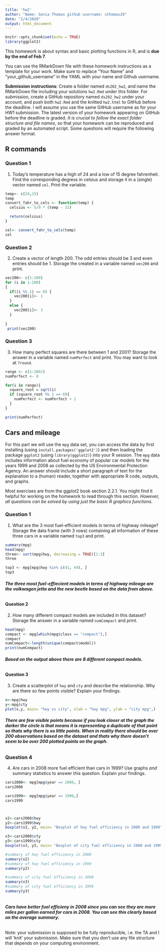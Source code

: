 ```yaml
---
title: 'hw2'
author: "Name: Sonia Thomas github username: sthomas20"
date: "2/4/2020"
output: html_document
---
```


```r
knitr::opts_chunk$set(echo = TRUE)
library(ggplot2)
```

This homework is about syntax and basic plotting functions in R, and is **due by the end of Feb 7**. 

You can use the RMarkDown file with these homework instructions as a template for your work. 
Make sure to replace "Your Name" and "your_github_username" in the YAML with your name and Github username.

**Submission instructions**: Create a folder named `ds202_hw2`, and name the RMarkDown file including your solutions `hw2.Rmd` under this folder. For submission, create a GitHub repository named `ds202_hw2` under your account, and push both `hw2.Rmd` and the knitted `hw2.html` to GitHub before the deadline. I will assume you use the same GitHub username as for your HW1 submission. The latest version of your homework appearing on GitHub before the deadline is graded. *It is crucial to follow the exact folder structure and file names*, so that your homework can be reproduced and graded by an automated script. Some questions will require the following answer format.


## R commands

### Question 1
1. Today's temperature has a high of 24 and a low of 15 degree fahrenheit.  Find the corresponding degress in celsius and storage it in a (single) vector named `cel`. Print the variable.
```r
temp<- c(24,15)
temp
convert_fahr_to_cels <- function(temp) {
  celsius <- 5/9 * (temp - 32)

  return(celsius)
}

cel<- convert_fahr_to_cels(temp)
cel

```

### Question 2
2. Create a vector of length 200. The odd entries should be 3 and even entries should be 1. Storage the created in a variable named `vec200` and print.
```r
vec200<- c(1:200)
for (i in 1:200) 
{
  if((i %% 2) == 0) {
    vec200[i]<- 1
  }
  else {
    vec200[i]<- 3
  }
 
}
 print(vec200)

```

### Question 3
3. How many perfect squares are there between 1 and 2001? Storage the answer in a  variable named `numPerfect` and print. You may want to look at `?round`.

```r

range <- c(1:2001)
numPerfect <- 0

for(i in range){
  square_root = sqrt(i)
  if (square_root %% 1 == 0){
    numPerfect <- numPerfect + 1
  }
}

print(numPerfect)

```



## Cars and mileage
For this part we will use the `mpg` data set, you can access the data by first installing (using `install.packages('ggplot2')`) and then loading the package `ggplot2` (using `library(ggplot2)`) into your R session. The `mpg` data includes information about fuel economy of popular car models
for the years 1999 and 2008 as collected by the US Environmental Protection Agency. An answer should include a short paragraph of text for the explanation to a (human) reader, together with appropriate R code, outputs, and graphs.

Most exercises are from the ggplot2 book section 2.2.1. You might find it helpful for working on the homework to read through this section. *However, all questions can be solved by using just the basic R graphics functions.*

### Question 1
1. What are the 3 most fuel-efficient models in terms of highway mileage? Storage the data frame (with 3 rows) containing all information of these three cars in a variable named `top3` and print.
```r
summary(mpg)
head(mpg)
three<- sort(mpg$hwy, decreasing = TRUE)[1:3]
three

top3 <- mpg[mpg$hwy %in% c(41, 44), ]
top3

```
###### **The three most fuel-effiecient models in terms of highway mileage are the volkwagen jetta and the new beetle based on the data from above.**

#### Question 2
2. How many different compact models are included in this dataset? Storage the answer in  a
variable named `numCompact` and print.
```r
head(mpg)
compact <- mpg[which(mpg$class == "compact"),]
compact
numCompact<-length(unique(compact$model))
print(numCompact)
```
######  **Based on the output above there are 8 different compact models.**

#### Question 3
3. Create a scatterplot of `hwy` and `cty` and describe the relationship. Why are there so few points visible? Explain your findings.
```r
x<-mpg$hwy
y<-mpg$cty
plot(x,y, main= "hwy vs city", xlab = "hwy mpg", ylab = "city mpg",)

```

###### **There are few visible points because if you look closer at the graph the darker the circle is that means it is representing a duplicate of that point so thats why there is so little points. When in reality there should be over 200 observations based on the dataset and thats why there doesn't seem to be over 200 plotted points on the graph.**

### Question 4
4. Are cars in 2008 more fuel efficient than cars in 1999? Use graphs *and* summary statistics to answer this question. Explain your findings.
```r
cars2008<- mpg[mpg$year == 2008, ]
cars2008

cars1999<- mpg[mpg$year == 1999,]
cars1999



x2<-cars2008$hwy
y2<-cars1999$hwy
boxplot(x2, y2, main= "Boxplot of hwy fuel efficiency in 2008 and 1999", ylab = "hwy fuel efficiency", names = c("2008", "1999"))

x3<-cars2008$cty
y3<-cars1999$cty
boxplot(x3, y3, main= "Boxplot of city fuel efficiency in 2008 and 1999", ylab = "city fuel efficiency", names = c("2008", "1999"))

#summary of hwy fuel efficiency in 2008
summary(x2)
#summary of hwy fuel efficiency in 1999
summary(y2)

#summary of city fuel efficiency in 2008
summary(x3)
#summary of city fuel efficiency in 1999
summary(y3)



```

###### **Cars have better fuel efficieny in 2008 since you can see they are more miles per gallon earned for cars in 2008. You can see this clearly based on the average summary.**

Note: your submission is supposed to be fully reproducible, i.e. the TA and I will 'knit' your submission. Make sure that you don't use any file structure that depends on your computing environment.